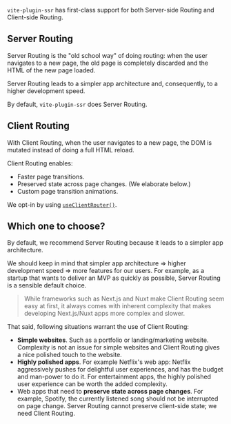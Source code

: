 `vite-plugin-ssr` has first-class support for both Server-side Routing and Client-side Routing.

## Server Routing

Server Routing is the "old school way" of doing routing:
when the user navigates to a new page,
the old page is completely discarded and the HTML of the new page loaded.

Server Routing leads to a simpler app architecture and, consequently, to a higher development speed.

By default, `vite-plugin-ssr` does Server Routing.

## Client Routing

With Client Routing,
when the user navigates to a new page,
the DOM is mutated
instead of doing a full HTML reload.

Client Routing enables:
- Faster page transitions.
- Preserved state across page changes. (We elaborate below.)
- Custom page transition animations.

We opt-in by using [`useClientRouter()`](/useClientRouter).

## Which one to choose?

By default, we recommend Server Routing because it leads to a simpler app architecture.

We should keep in mind that simpler app architecture => higher development speed => more features for our users. For example, as a startup that wants to deliver an MVP as quickly as possible, Server Routing is a sensible default choice.

> While frameworks such as Next.js and Nuxt make Client Routing seem easy at first,
> it always comes with inherent complexity that makes developing Next.js/Nuxt apps more complex and slower.

That said, following situations warrant the use of Client Routing:
 - **Simple websites**. Such as a portfolio or landing/marketing website. Complexity is not an issue for simple websites and Client Routing gives a nice polished touch to the website.
 - **Highly polished apps**. For example Netflix's web app: Netflix aggressively pushes for delightful user experiences, and has the budget and man-power to do it. For entertainment apps, the highly polished user experience can be worth the added complexity.
 - Web apps that need to **preserve state across page changes**. For example, Spotify, the currently listened song should not be interrupted on page change. Server Routing cannot preserve client-side state; we need Client Routing.

